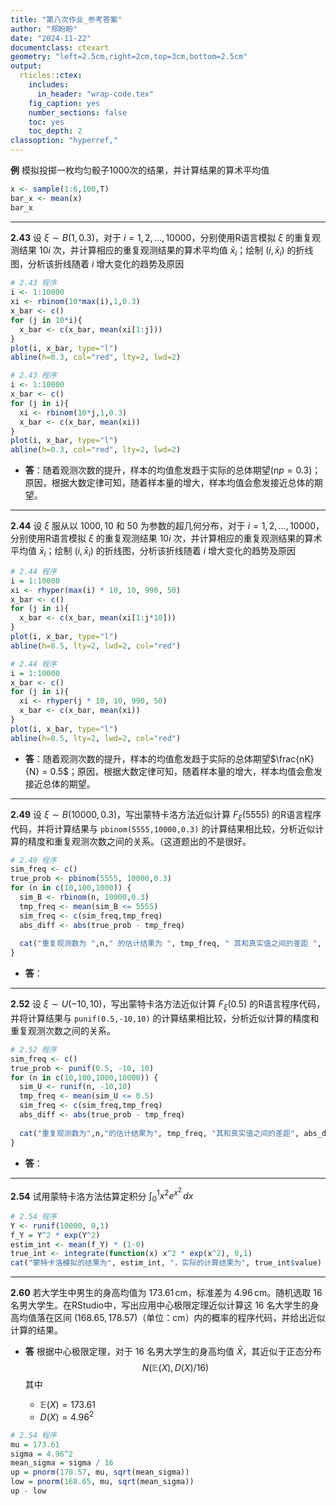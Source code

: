 ```yaml
---
title: "第八次作业_参考答案"
author: "郑盼盼"
date: "2024-11-22"
documentclass: ctexart
geometry: "left=2.5cm,right=2cm,top=3cm,bottom=2.5cm"
output:
  rticles::ctex:
    includes:
      in_header: "wrap-code.tex"
    fig_caption: yes
    number_sections: false
    toc: yes
    toc_depth: 2
classoption: "hyperref,"
---
```


**例** 模拟投掷一枚均匀骰子1000次的结果，并计算结果的算术平均值
```R
x <- sample(1:6,100,T)
bar_x <- mean(x)
bar_x
```

___

**2.43** 设 $\xi\sim B(1,0.3)$，对于 $i=1,2,\dots,10000$，分别使用R语言模拟 $\xi$ 的重复观测结果 $10i$ 次，并计算相应的重复观测结果的算术平均值 $\bar{x}_{i}$；绘制 $(i,\bar{x}_{i})$ 的折线图，分析该折线随着 $i$ 增大变化的趋势及原因

```R
# 2.43 程序
i <- 1:10000
xi <- rbinom(10*max(i),1,0.3)
x_bar <- c()
for (j in 10*i){
  x_bar <- c(x_bar, mean(xi[1:j]))
}
plot(i, x_bar, type="l")
abline(h=0.3, col="red", lty=2, lwd=2)
```
```R
# 2.43 程序
i <- 1:10000
x_bar <- c()
for (j in i){
  xi <- rbinom(10*j,1,0.3)
  x_bar <- c(x_bar, mean(xi))
}
plot(i, x_bar, type="l")
abline(h=0.3, col="red", lty=2, lwd=2)
```

- **答**：随着观测次数的提升，样本的均值愈发趋于实际的总体期望($np = 0.3$)；原因，根据大数定律可知，随着样本量的增大，样本均值会愈发接近总体的期望。

___
**2.44** 设 $\xi$ 服从以 $1000,10$ 和 $50$ 为参数的超几何分布，对于 $i=1,2,\dots,10000$，分别使用R语言模拟 $\xi$ 的重复观测结果 $10i$ 次，并计算相应的重复观测结果的算术平均值 $\bar{x}_{i}$；绘制 $(i,\bar{x}_{i})$ 的折线图，分析该折线随着 $i$ 增大变化的趋势及原因

```R
# 2.44 程序
i = 1:10000
xi <- rhyper(max(i) * 10, 10, 990, 50)
x_bar <- c()
for (j in i){
  x_bar <- c(x_bar, mean(xi[1:j*10]))
}
plot(i, x_bar, type="l")
abline(h=0.5, lty=2, lwd=2, col="red")
```
```R
# 2.44 程序
i = 1:10000
x_bar <- c()
for (j in i){
  xi <- rhyper(j * 10, 10, 990, 50)
  x_bar <- c(x_bar, mean(xi))
}
plot(i, x_bar, type="l")
abline(h=0.5, lty=2, lwd=2, col="red")
```

- **答**：随着观测次数的提升，样本的均值愈发趋于实际的总体期望$\frac{nK}{N} = 0.5$；原因，根据大数定律可知，随着样本量的增大，样本均值会愈发接近总体的期望。


___
**2.49** 设 $\xi \sim B(10000,0.3)$，写出蒙特卡洛方法近似计算 $F_{\xi}(5555)$ 的R语言程序代码，并将计算结果与 `pbinom(5555,10000,0.3)` 的计算结果相比较，分析近似计算的精度和重复观测次数之间的关系。（这道题出的不是很好。

```R
# 2.49 程序
sim_freq <- c()
true_prob <- pbinom(5555, 10000,0.3)
for (n in c(10,100,1000)) {
  sim_B <- rbinom(n, 10000,0.3)
  tmp_freq <- mean(sim_B <= 5555)
  sim_freq <- c(sim_freq,tmp_freq)
  abs_diff <- abs(true_prob - tmp_freq)
  
  cat("重复观测数为 ",n," 的估计结果为 ", tmp_freq, " 其和真实值之间的差距 ", abs_diff,"\n")
}
```
- **答**：

___
**2.52** 设 $\xi \sim U(-10,10)$，写出蒙特卡洛方法近似计算 $F_{\xi}(0.5)$ 的R语言程序代码，并将计算结果与 `punif(0.5,-10,10)` 的计算结果相比较，分析近似计算的精度和重复观测次数之间的关系。

```R
# 2.52 程序
sim_freq <- c()
true_prob <- punif(0.5, -10, 10)
for (n in c(10,100,1000,10000)) {
  sim_U <- runif(n, -10,10)
  tmp_freq <- mean(sim_U <= 0.5)
  sim_freq <- c(sim_freq,tmp_freq)
  abs_diff <- abs(true_prob - tmp_freq)
  
  cat("重复观测数为",n,"的估计结果为", tmp_freq, "其和真实值之间的差距", abs_diff,"\n")
}
```
- **答**：

___
**2.54** 试用蒙特卡洛方法估算定积分 $\displaystyle\int_{0}^{1}x^{2}e^{x^{2}}\,dx$
```R
# 2.54 程序
Y <- runif(10000, 0,1)
f_Y = Y^2 * exp(Y^2)
estim_int <- mean(f_Y) * (1-0)
true_int <- integrate(function(x) x^2 * exp(x^2), 0,1)
cat("蒙特卡洛模拟的结果为", estim_int, "，实际的计算结果为", true_int$value)
```


___
**2.60** 若大学生中男生的身高均值为 $\mathrm{173.61\, cm}$，标准差为 $4.96 \mathrm{\,cm}$。随机选取 $16$ 名男大学生。在RStudio中，写出应用中心极限定理近似计算这 $16$ 名大学生的身高均值落在区间 $(168.65,178.57)$（单位：$\mathrm{cm}$）内的概率的程序代码，并给出近似计算的结果。

- **答** 根据中心极限定理，对于 $16$ 名男大学生的身高均值 $\bar{X}$，其近似于正态分布
    $$
    N(\mathbb{E}(X), D(X)/16)
    $$
    其中 
    
    - $\mathbb{E}(X)= 173.61$ 
    - $D(X) = 4.96^{2}$
    
```R
# 2.54 程序
mu = 173.61
sigma = 4.96^2
mean_sigma = sigma / 16
up = pnorm(178.57, mu, sqrt(mean_sigma))
low = pnorm(168.65, mu, sqrt(mean_sigma))
up - low
```


